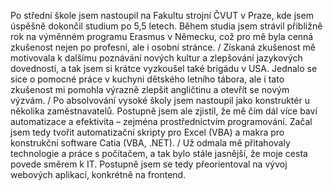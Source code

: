 Po střední škole jsem nastoupil na Fakultu strojní ČVUT v Praze, kde jsem úspěšně dokončil studium po 5,5 letech. Během studia jsem strávil přibližně rok na výměnném programu Erasmus v Německu, což pro mě byla cenná zkušenost nejen po profesní, ale i osobní stránce.
/
Získaná zkušenost mě motivovala k dalšímu poznávání nových kultur a zlepšování jazykových dovedností, a tak jsem si krátce vyzkoušel také brigádu v USA. Jednalo se sice o pomocné práce v kuchyni dětského letního tábora, ale i tato zkušenost mi pomohla výrazně zlepšit angličtinu a otevřít se novým výzvám.
/
Po absolvování vysoké školy jsem nastoupil jako konstruktér u několika zaměstnavatelů. Postupně jsem ale zjistil, že mě čím dál více baví automatizace a efektivita – zejména prostřednictvím programování. Začal jsem tedy tvořit automatizační skripty pro Excel (VBA) a makra pro konstrukční software Catia (VBA, .NET).
/
Už odmala mě přitahovaly technologie a práce s počítačem, a tak bylo stále jasnější, že moje cesta povede směrem k IT. Postupně jsem se tedy přeorientoval na vývoj webových aplikací, konkrétně na frontend.